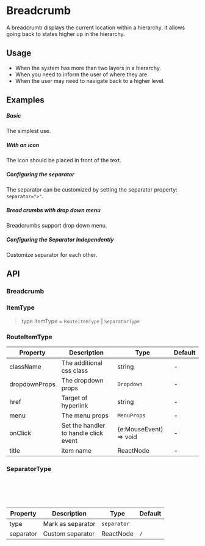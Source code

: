 
<Meta of={KitBreadcrumbStories} />

# Breadcrumb
A breadcrumb displays the current location within a hierarchy. It allows going back to states higher up in the hierarchy.

## Usage

- When the system has more than two layers in a hierarchy.
- When you need to inform the user of where they are.
- When the user may need to navigate back to a higher level.

## Examples

##### Basic
The simplest use.

<CustomCanvas content={Exemples.Basic} source={Sources.Basic} id="breadcrumb-basic" />

##### With an icon
The icon should be placed in front of the text.

<CustomCanvas content={Exemples.Icon} source={Sources.Icon} id="breadcrumb-icon" />

##### Configuring the separator
The separator can be customized by setting the separator property: `separator=">"`.

<CustomCanvas content={Exemples.Separator} source={Sources.Separator} id="breadcrumb-separator" />

##### Bread crumbs with drop down menu
Breadcrumbs support drop down menu.

<CustomCanvas content={Exemples.Dropdown} source={Sources.Dropdown} id="breadcrumb-dropdown" />

##### Configuring the Separator Independently
Customize separator for each other.

<CustomCanvas content={Exemples.IndependentSeparator} source={Sources.IndependentSeparator} id="breadcrumb-independent-separator" />

## API

### Breadcrumb

<Canvas of={KitBreadcrumbStories.Api} />

<Controls of={KitBreadcrumbStories.Api} />

### ItemType

> type ItemType = `RouteItemType` | `SeparatorType`

### RouteItemType

| Property | Description | Type | Default |
| --- | --- | --- | --- |
| className | The additional css class | string | - |
| dropdownProps | The dropdown props | `Dropdown` | - |
| href | Target of hyperlink | string | - |
| menu | The menu props | `MenuProps` | - |
| onClick | Set the handler to handle click event | (e:MouseEvent) => void | - |
| title | item name | ReactNode | - |

### SeparatorType

```ts
const item = {
  type: 'separator', // Must have
  separator: '/',
};
```

| Property  | Description       | Type        | Default |
| --------- | ----------------- | ----------- | ------- |
| type      | Mark as separator | `separator` |         |
| separator | Custom separator  | ReactNode   | `/`     |